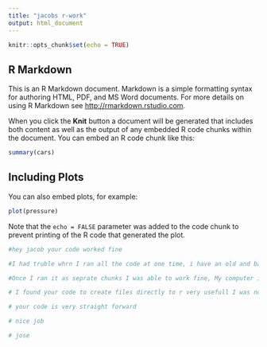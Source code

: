 ```yaml
---
title: "jacobs r-work"
output: html_document
---
```


```r
knitr::opts_chunk$set(echo = TRUE)
```

## R Markdown

This is an R Markdown document. Markdown is a simple formatting syntax for authoring HTML, PDF, and MS Word documents. For more details on using R Markdown see <http://rmarkdown.rstudio.com>.

When you click the **Knit** button a document will be generated that includes both content as well as the output of any embedded R code chunks within the document. You can embed an R code chunk like this:

```r
summary(cars)
```

## Including Plots

You can also embed plots, for example:

```r
plot(pressure)
```

Note that the `echo = FALSE` parameter was added to the code chunk to prevent printing of the R code that generated the plot.
```r
#hey jacob your code worked fine 

#I had truble whrn I ran all the code at one time, i have an old and bad computer

#Once I ran it as seprate chunks I was able to work fine, My computer is slow.

# I found your code to create files directly to r very usefull I was not able to do that in mine.

# your code is very straight forward 

# nice job 

# jose 
```

